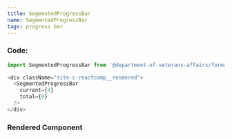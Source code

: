 ```yaml
---
title: SegmentedProgressBar
name: SegmentedProgressBar
tags: progress bar
---
```



### Code:

```javascript
import SegmentedProgressBar from '@department-of-veterans-affairs/formation-react/SegmentedProgressBar'

<div className="site-c-reactcomp__rendered">
  <SegmentedProgressBar
    current={4}
    total={6}
  />
</div>
```

### Rendered Component

<div className="site-c-reactcomp__rendered">
  <SegmentedProgressBar
    current={4}
    total={6}
  />
</div>
